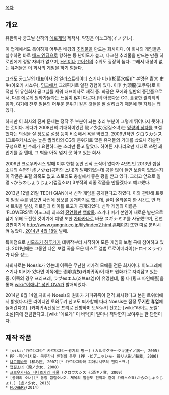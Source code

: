 [[목차]]
== 개요 ==
유한회사 궁그닐 산하의 [[에로게임]] 제작사. 약칭은 이노그레(イノグレ).

이 업계에서도 특이하게 어두운 배경의 [[추리물]]을 만드는 회사이다. 이 회사의 게임들은 실수하면 바로 [[배드 엔딩]]으로 향하는 등 난이도가 높고, 다크한 추리물을 만드는 만큼 히로인에게 정말 자비가 없으며, [[H신]]이나 [[고어]]신의 수위도 굉장히 높다. 그래서 내성이 없는 유저들은 이 회사의 게임을 하기 힘들다.

그래도 궁그닐의 대표이사 겸 일러스트레이터 스기나 미키(杉菜水姫)[* 본명은 青木 史生(아오키 시쇼우), [[밍크]]에서 그래픽커로 일한 경험이 있다. 이후 九頭龍(코쿠류)로 이적한 뒤 유한회사 궁그닐를 세워 대표이사로 재직 중. 화풍은 모에와 일반의 중간쯤으로서, 다른 에로게 원화가들과는 느낌이 많이 다르다.]의 아름다운 CG, 훌륭한 퀄리티의 음악, 여기에 전후 일본의 어두운 분위기 같은 것들을 잘 살려냈기 때문에 팬 자체는 꽤 있다.

하지만 이 회사의 진짜 문제는 정작 주 부분이 되는 추리 부분이 그렇게 뛰어나지 못하다는 것이다. 게다가 2008년의 기대작이었던 殼ノ少女(껍질소녀)는 [[망량의 상자]]를 표절했다는 의심을 살 정도로 설정 등이 비슷해서 욕을 먹었고, 2009년작인 クロウカシス(크로우카시스)는 높은 퀄리티의 CG와 분위기로 많은 유저들의 기대를 샀으나 허술한 구성으로 빈 수레가 요란하다는 소리만 듣고 말았다. 하여튼 시나리오만 제대로 쓰면 꽤 인기를 끌 텐데, 그 벽을 아직 넘지 못 하고 있는 회사. 

2009년 크로우카시스 발매 이후 한참 동안 신작 소식이 없다가 4년만인 2013년 껍질소녀의 속편인 虛ノ少女(공허의 소녀)가 발매되었는데 공을 많이 들인 보람이 있었는지 이 작품은 표절 의혹도 없고 스토리도 충실해서 좋은 평을 받고 있다. 그리고 앞으로 일명 <からのしょうじょ>(껍질소녀) 3부작의 최종 작품을 만들겠다고 예고했다. 

2013년 12월 21일 TECH GIAN에서 신작 게임을 공개한다고 하였다. 이와 관련해 트윗이 일정 수를 넘으면 사전에 정보를 공개하기로 했는데, 글이 올라온지 한 시간도 안 돼서 트윗을 달성, 히로인과 타이틀 로고가 공개되었다. 신작 게임의 이름은 'FLOWERS'로 이노그레 최초의 [[전연령판]] [[백합물]]. 스기나 미키 본인이 새로운 발판으로 삼기 위해 도전한 것이기에 예명 또한 [[가타카나]]로 바꾼 スギナミキ를 사용했으며,  전연령판이기에 [[http://www.gungnir.co.jp/lily/index2.html 홈페이지]] 또한 따로 분리시켜 놓았다. [[2014년]] [[4월 18일]] 발매.

특이점으로 [[시모츠키 하루카]]가 데뷔작부터 시작하여 모든 게임의 보컬 곡에 참여하고 있다. 2011년에는 그동안 나온 보컬 곡을 모은 베스트 앨범 트로이메라이(トロイメライ)가 나올 정도.

자회사로는 Noesis가 있는데 이쪽은 무난한 저가격 모에물 전문 회사이다. 이노그레에 스기나 미키가 있다면 이쪽에는 珈琲貴族(커피귀족)이 대표 원화가로 자리잡고 있는 중. 이쪽의 경우 프리프레, ラブesエム(러브es엠)이 유명한데, 둘 다 [핑크 파인애플]을 통해 [[wiki:"야애니" 성인 OVA]]가 발매되었다.

2014년 8월 14일,자회사 Noesis의 원화가 커피귀족이 전격 퇴사했다고 본인 트위터에서 밝혔다.다른 라이터인 토와두키 신고도 퇴사함에 따라 Noesis는 잠정 '''무기한 휴업'''에 들어간다고(..)커피귀족선생은 프리로 전향하며 토와두키 신고는 [wiki:"라이트 노벨" 소설]쪽에 전념한다고. [wiki:"에로게" 이 바닥]이 얼마나 척박한지 보여주는 한 단면이다.

== 제작 작품 ==
 * [wiki:"카르타그라" 카르타그라～광기의 병～] (カルタグラ～ツキ狂イノ病～, 2005)
 * PP -피아니시모- 꼭두각시 인형의 윤무 (PP -ピアニッシモ- 操リ人形ノ輪舞, 2006)
 * [[나고미바코]] (和み匣, 2007)[* 카르타그라와 피아니시모의 팬디스크.]
 * [[껍질소녀]] (殻ノ少女, 2008)
 * [[크로우카시스 나나츠키의 제물]] (クロウカシス 七憑キノ贄, 2009)
 * [공허의 소녀][* 통칭 껍질소녀2. 제목의 발음도 전작과 같이 카라노쇼죠(からのしょうじょ).] (虚ノ少女, 2013) 
 * [[FLOWERS]](2014) 
